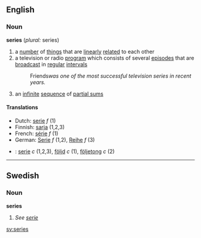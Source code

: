 ==English==
===Noun===
'''series''' (''plural:'' series)
# a [[number]] of [[thing]]s that are [[linear]]ly [[relate]]d to each other
# a television or radio [[program]] which consists of several [[episode]]s that are [[broadcast]] in [[regular]] [[interval]]s
#:Friends'' was one of the most successful television series in recent years.''
#{{mathematics}} an [[infinite]] [[sequence]] of [[partial sum]]s

====Translations====
*Dutch: [[serie]] ''f'' (1)
*Finnish: [[sarja]] (1,2,3)
*French: [[série]] ''f'' (1)
*German: [[Serie]] ''f'' (1,2), [[Reihe]] ''f'' (3)
*{{sv}}: [[serie#Swedish|serie]] ''c'' (1,2,3), [[följd]] ''c'' (1), [[följetong]] ''c'' (2)

------

==Swedish==
===Noun===
'''series'''
#''See [[serie]]''



[[sv:series]]